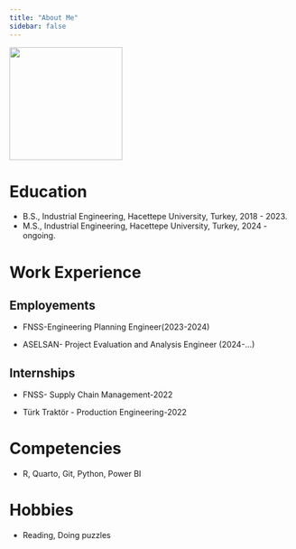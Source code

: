 ```yaml
---
title: "About Me"
sidebar: false 
---
```


![](images/1697743282055.jpg){fig-align="left" width="200"}

# Education

-   B.S., Industrial Engineering, Hacettepe University, Turkey, 2018 - 2023.
-   M.S., Industrial Engineering, Hacettepe University, Turkey, 2024 - ongoing.

# Work Experience

## Employements

-   FNSS-Engineering Planning Engineer(2023-2024)

-   ASELSAN- Project Evaluation and Analysis Engineer (2024-...)

## Internships

-   FNSS- Supply Chain Management-2022

-   Türk Traktör - Production Engineering-2022

# Competencies

-   R, Quarto, Git, Python, Power BI

# Hobbies

-   Reading, Doing puzzles

